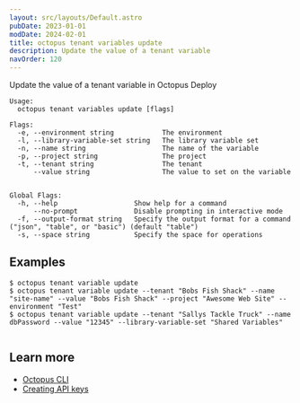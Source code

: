 ```yaml
---
layout: src/layouts/Default.astro
pubDate: 2023-01-01
modDate: 2024-02-01
title: octopus tenant variables update
description: Update the value of a tenant variable
navOrder: 120
---
```


Update the value of a tenant variable in Octopus Deploy

```
Usage:
  octopus tenant variables update [flags]

Flags:
  -e, --environment string            The environment
  -l, --library-variable-set string   The library variable set
  -n, --name string                   The name of the variable
  -p, --project string                The project
  -t, --tenant string                 The tenant
      --value string                  The value to set on the variable


Global Flags:
  -h, --help                   Show help for a command
      --no-prompt              Disable prompting in interactive mode
  -f, --output-format string   Specify the output format for a command ("json", "table", or "basic") (default "table")
  -s, --space string           Specify the space for operations

```

## Examples

<SamplesInstance />

```
$ octopus tenant variable update
$ octopus tenant variable update --tenant "Bobs Fish Shack" --name "site-name" --value "Bobs Fish Shack" --project "Awesome Web Site" --environment "Test"
$ octopus tenant variable update --tenant "Sallys Tackle Truck" --name dbPassword --value "12345" --library-variable-set "Shared Variables"


```

## Learn more

- [Octopus CLI](/docs/octopus-rest-api/cli)
- [Creating API keys](/docs/octopus-rest-api/how-to-create-an-api-key)